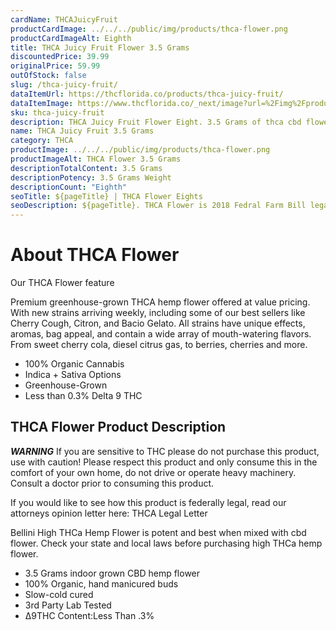 ```yaml
---
cardName: THCAJuicyFruit
productCardImage: ../../../public/img/products/thca-flower.png
productCardImageAlt: Eighth
title: THCA Juicy Fruit Flower 3.5 Grams
discountedPrice: 39.99
originalPrice: 59.99
outOfStock: false
slug: /thca-juicy-fruit/
dataItemUrl: https://thcflorida.co/products/thca-juicy-fruit/
dataItemImage: https://www.thcflorida.co/_next/image?url=%2Fimg%2Fproducts%2Fthca-flower.png&w=640&q=75
sku: thca-juicy-fruit
description: THCA Juicy Fruit Flower Eight. 3.5 Grams of thca cbd flower. These products are 2018 Federal Farm Bill Legal.
name: THCA Juicy Fruit 3.5 Grams
category: THCA
productImage: ../../../public/img/products/thca-flower.png
productImageAlt: THCA Flower 3.5 Grams
descriptionTotalContent: 3.5 Grams
descriptionPotency: 3.5 Grams Weight
descriptionCount: "Eighth"
seoTitle: ${pageTitle} | THCA Flower Eights
seoDescription: ${pageTitle}. THCA Flower is 2018 Fedral Farm Bill legal. Consume Delta 9 thc Cubes gummies Responsibly.
---
```


# About THCA Flower

Our THCA Flower feature

Premium greenhouse-grown THCA hemp flower offered at value pricing.
With new strains arriving weekly, including some of our best sellers
like Cherry Cough, Citron, and Bacio Gelato. All strains have unique
effects, aromas, bag appeal, and contain a wide array of mouth-watering
flavors. From sweet cherry cola, diesel citrus gas, to berries, cherries
and more.

- 100% Organic Cannabis
- Indica + Sativa Options
- Greenhouse-Grown
- Less than 0.3% Delta 9 THC

## THCA Flower Product Description

**_WARNING_**
If you are sensitive to THC please do not purchase this product, use with caution! Please respect this product and only consume this in the comfort of your own home, do not drive or operate heavy machinery. Consult a doctor prior to consuming this product.

If you would like to see how this product is federally legal, read our attorneys opinion letter here: THCA Legal Letter

Bellini High THCa Hemp Flower is potent and best when mixed with cbd flower. Check your state and local laws before purchasing high THCa hemp flower.

- 3.5 Grams indoor grown CBD hemp flower
- 100% Organic, hand manicured buds
- Slow-cold cured
- 3rd Party Lab Tested
- ∆9THC Content:Less Than .3%
